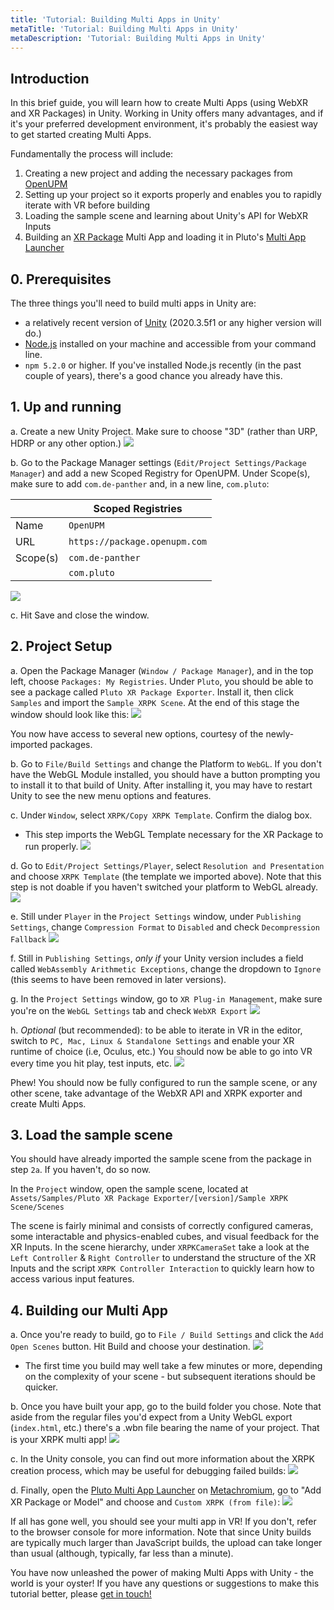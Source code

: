 ```yaml
---
title: 'Tutorial: Building Multi Apps in Unity'
metaTitle: 'Tutorial: Building Multi Apps in Unity'
metaDescription: 'Tutorial: Building Multi Apps in Unity'
---
```


## Introduction

In this brief guide, you will learn how to create Multi Apps (using WebXR and XR Packages) in Unity.
Working in Unity offers many advantages, and if it's your preferred development environment, it's probably the easiest way to get started creating Multi Apps.

Fundamentally the process will include:

1. Creating a new project and adding the necessary packages from [OpenUPM](https://openupm.com/docs/)
2. Setting up your project so it exports properly and enables you to rapidly iterate with VR before building
3. Loading the sample scene and learning about Unity's API for WebXR Inputs
4. Building an [XR Package](../platforms/tb_webxr#xrpackages) Multi App and loading it in Pluto's [Multi App Launcher](../platforms/tb_webxr#theplutomultiapplauncher)

## 0. Prerequisites

The three things you'll need to build multi apps in Unity are:

- a relatively recent version of [Unity](https://unity3d.com/get-unity/download) (2020.3.5f1 or any higher version will do.)
- [Node.js](https://nodejs.org/en/) installed on your machine and accessible from your command line.
- `npm 5.2.0` or higher. If you've installed Node.js recently (in the past couple of years), there's a good chance you already have this.

## 1. Up and running

a. Create a new Unity Project. Make sure to choose "3D" (rather than URP, HDRP or any other option.)
![](./unity_xrpk/1.png)

b. Go to the Package Manager settings (`Edit/Project Settings/Package Manager`) and add a new Scoped Registry for OpenUPM. Under Scope(s), make sure to add `com.de-panther` and, in a new line, `com.pluto`:


|        |  Scoped Registries |
| ------ |  ----------------- |
| Name  | `OpenUPM` |
| URL  | `https://package.openupm.com` |
| Scope(s)  | `com.de-panther` |
|           | `com.pluto` |


![](./unity_xrpk/2.png)

c. Hit Save and close the window.

## 2. Project Setup

a. Open the Package Manager (`Window / Package Manager`), and in the top left, choose `Packages: My Registries`. Under `Pluto`, you should be able to see a package called `Pluto XR Package Exporter`.
Install it, then click `Samples` and import the `Sample XRPK Scene`. At the end of this stage the window should look like this:
![](./unity_xrpk/3.png)

You now have access to several new options, courtesy of the newly-imported packages.

b. Go to `File/Build Settings` and change the Platform to `WebGL`. If you don't have the WebGL Module installed, you should have a button prompting you to install it to that build of Unity. After installing it, you may have to restart Unity to see the new menu options and features.

c. Under `Window`, select `XRPK/Copy XRPK Template`. Confirm the dialog box.

- This step imports the WebGL Template necessary for the XR Package to run properly.
  ![](./unity_xrpk/4.png)

d. Go to `Edit/Project Settings/Player`, select `Resolution and Presentation` and choose `XRPK Template` (the template we imported above). Note that this step is not doable if you haven't switched your platform to WebGL already.
![](./unity_xrpk/5.png)

e. Still under `Player` in the `Project Settings` window, under `Publishing Settings`, change `Compression Format` to `Disabled` and check `Decompression Fallback`
![](./unity_xrpk/6.png)

f. Still in `Publishing Settings`, _only if_ your Unity version includes a field called `WebAssembly Arithmetic Exceptions`, change the dropdown to `Ignore` (this seems to have been removed in later versions).

g. In the `Project Settings` window, go to `XR Plug-in Management`, make sure you're on the `WebGL Settings` tab and check `WebXR Export`
![](./unity_xrpk/7.png)

h. _Optional_ (but recommended): to be able to iterate in VR in the editor, switch to `PC, Mac, Linux & Standalone Settings` and enable your XR runtime of choice (i.e, Oculus, etc.)
You should now be able to go into VR every time you hit play, test inputs, etc.
![](./unity_xrpk/8.png)

Phew! You should now be fully configured to run the sample scene, or any other scene, take advantage of the WebXR API and XRPK exporter and create Multi Apps.

## 3. Load the sample scene

You should have already imported the sample scene from the package in step `2a`. If you haven't, do so now.

In the `Project` window, open the sample scene, located at `Assets/Samples/Pluto XR Package Exporter/[version]/Sample XRPK Scene/Scenes`

The scene is fairly minimal and consists of correctly configured cameras, some interactable and physics-enabled cubes, and visual feedback for the XR Inputs.
In the scene hierarchy, under `XRPKCameraSet` take a look at the `Left Controller` & `Right Controller` to understand the structure of the XR Inputs and the script `XRPK Controller Interaction` to quickly learn how to access various input features.

## 4. Building our Multi App

a. Once you're ready to build, go to `File / Build Settings` and click the `Add Open Scenes` button. Hit Build and choose your destination.
![](./unity_xrpk/9.png)

- The first time you build may well take a few minutes or more, depending on the complexity of your scene - but subsequent iterations should be quicker.

b. Once you have built your app, go to the build folder you chose. Note that aside from the regular files you'd expect from a Unity WebGL export (`index.html`, etc.) there's a .wbn file bearing the name of your project. That is your XRPK multi app!
![](./unity_xrpk/10.png)

c. In the Unity console, you can find out more information about the XRPK creation process, which may be useful for debugging failed builds:
![](./unity_xrpk/11.png)

d. Finally, open the [Pluto Multi App Launcher](https://chimera.pluto.app/) on [Metachromium](https://store.steampowered.com/app/685110/Metachromium/), go to "Add XR Package or Model" and choose and `Custom XRPK (from file)`:
![](./unity_xrpk/12.png)

If all has gone well, you should see your multi app in VR! If you don't, refer to the browser console for more information.
Note that since Unity builds are typically much larger than JavaScript builds, the upload can take longer than usual (although, typically, far less than a minute).

You have now unleashed the power of making Multi Apps with Unity - the world is your oyster! If you have any questions or suggestions to make this tutorial better, please [get in touch!](mailto:mait@plutovr.com)
